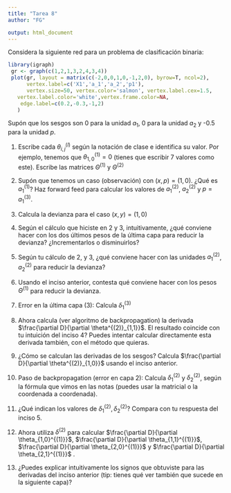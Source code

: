 ```yaml
---
title: "Tarea 8"
author: "FG"

output: html_document
---
```



Considera la siguiente red para un problema de clasificación binaria:

```r
library(igraph)
 gr <- graph(c(1,2,1,3,2,4,3,4))
 plot(gr, layout = matrix(c(-2,0,0,1,0,-1,2,0), byrow=T, ncol=2),
      vertex.label=c('X1','a_1','a_2','p1'), 
      vertex.size=50, vertex.color='salmon', vertex.label.cex=1.5,
   vertex.label.color='white',vertex.frame.color=NA,
    edge.label=c(0.2,-0.3,-1,2)
   )
 ```

 Supón que los sesgos son 0 para la unidad $a_1$, 0 para la unidad $a_2$ y -0.5 para la unidad $p$.

1. Escribe cada $\theta_{i,j}^{(l)}$ según la notación de clase e identifica su valor. Por ejemplo, tenemos que $\theta^{(1)}_{1,0} = 0$ (tienes que escribir 7 valores como este). Escribe las matrices $\Theta^{(1)}$ y $\Theta^{(2)}$

2. Supón que tenemos un caso (observación) con $(x, p)=(1, 0)$. ¿Qué es $a_1^{(1)}$? Haz forward feed para calcular los valores de $a_1^{(2)}$, $a_2^{(2)}$ y $p=a_1^{(3)}$.
3. Calcula la devianza para el caso $(x, y)=(1, 0)$
4. Según el cálculo que hiciste en 2 y 3, intuitivamente, ¿qué conviene hacer con los dos últimos pesos de la última capa para reducir la devianza? ¿Incrementarlos o disminuirlos? 
5. Según tu cálculo de 2, y 3, ¿qué conviene hacer con
las unidades
$a_1^{(2)}$, $a_2^{(2)}$  para reducir la devianza? 
6. Usando el inciso anterior, contesta qué conviene hacer con los pesos $\Theta^{(1)}$ para reducir la devianza.
7. Error en la última capa (3): Calcula $\delta^{(3)}_1$
8. Ahora calcula (ver algoritmo de backpropagation) la derivada $\frac{\partial D}{\partial \theta^{(2)}_{1,1}}$. El resultado coincide con tu intuición del inciso 4? Puedes intentar calcular directamente esta derivada también, con el método que quieras.
9. ¿Cómo se calculan las derivadas de los sesgos? Calcula $\frac{\partial D}{\partial \theta^{(2)}_{1,0}}$ usando 
el inciso anterior.
10. Paso de backpropagation (error en capa 2): Calcula $\delta^{(2)}_1$ y $\delta^{(2)}_2$, según la fórmula que vimos en las notas
 (puedes usar la matricial o la coordenada a coordenada).
11. ¿Qué indican los valores de $\delta^{(2)}_1, \delta^{(2)}_2$? Compara con tu respuesta del inciso 5.
12. Ahora utiliza $\delta^{(2)}$ para calcular  $\frac{\partial D}{\partial \theta_{1,0}^{(1)}}$, $\frac{\partial D}{\partial \theta_{1,1}^{(1)}}$, $\frac{\partial D}{\partial \theta_{2,0}^{(1)}}$ y $\frac{\partial D}{\partial \theta_{2,1}^{(1)}}$ . 
9. ¿Puedes explicar intuitivamente los signos que obtuviste para las derivadas del inciso anterior (tip: tienes qué ver también que sucede en la siguiente capa)?
    
